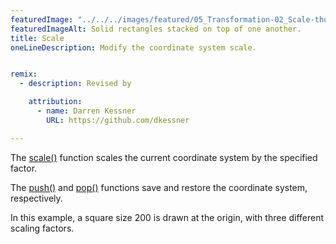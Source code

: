 ---
featuredImage: "../../../images/featured/05_Transformation-02_Scale-thumbnail.png"
featuredImageAlt: Solid rectangles stacked on top of one another.
title: Scale
oneLineDescription: Modify the coordinate system scale.


remix:
  - description: Revised by

    attribution:
      - name: Darren Kessner
        URL: https://github.com/dkessner

---

The
<a href="https://p5js.org/reference/p5/scale">scale()</a>
function scales the current coordinate system by the specified
factor.

The
<a href="https://p5js.org/reference/p5/push">push()</a>
and
<a href="https://p5js.org/reference/p5/pop">pop()</a>
functions save and restore the coordinate system, respectively.

In this example, a square size 200 is drawn at the origin, with
three different scaling factors.